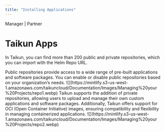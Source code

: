 ```yaml
---
title: "Installing Applications"
---
```


<Icon icon="user-tie" iconType="solid" /> Manager | <Icon icon="handshake" iconType="solid" /> Partner

# Taikun Apps

In Taikun, you can find more than 200 public and private repositories, which you can import with the Helm Repo URL.

<AccordionGroup>
  <Accordion title="Public Repositories">
    Public repositories provide access to a wide range of pre-built applications and software packages. You can enable or disable public repositories based on your organization’s needs.
    <Frame caption="Public Repositories">
      ![](https://mintlify.s3-us-west-1.amazonaws.com/taikuncloud/Documentation/Images/Managing%20your%20Projects/repo1.webp)
    </Frame>
  </Accordion>

  <Accordion title="Private Repositories">
    Taikun supports the addition of private repositories, allowing users to upload and manage their own custom applications and software packages. Additionally, Taikun offers support for OCI (Open Container Initiative) images, ensuring compatibility and flexibility in managing containerized applications.
    <Frame caption="Public Repositories">
      ![](https://mintlify.s3-us-west-1.amazonaws.com/taikuncloud/Documentation/Images/Managing%20your%20Projects/repo2.webp)
    </Frame>
  </Accordion>
</AccordionGroup>